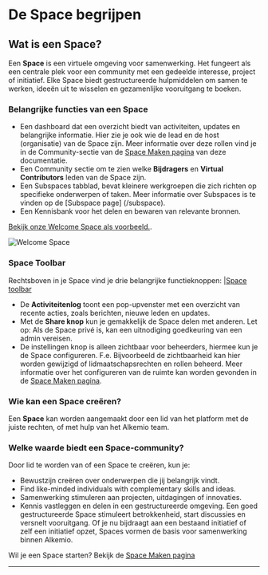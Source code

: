 # De Space begrijpen

## Wat is een Space?

Een **Space** is een virtuele omgeving voor samenwerking. Het fungeert als een centrale plek voor een community met een gedeelde interesse, project of initiatief. Elke Space biedt gestructureerde hulpmiddelen om samen te werken, ideeën uit te wisselen en gezamenlijke vooruitgang te boeken. 

### Belangrijke functies van een Space

- Een dashboard dat een overzicht biedt van activiteiten, updates en belangrijke informatie. Hier zie je ook wie de lead en de host (organisatie) van de Space zijn. Meer informatie over deze rollen vind je in de Community-sectie van de [Space Maken pagina](/getting-started/create-space) van deze documentatie.
- Een Community sectie om te zien welke **Bijdragers** en **Virtual Contributors** leden van de Space zijn.
- Een Subspaces tabblad, bevat kleinere werkgroepen die zich richten op specifieke onderwerpen of taken. Meer informatie over Subspaces is te vinden op de [Subspace page] (/subspace).
- Een Kennisbank voor het delen en bewaren van relevante bronnen.

[Bekijk onze Welcome Space als voorbeeld.](https://alkem.io/welcome-space/dashboard).

![Welcome Space](/welcome-space.png)

### Space Toolbar

Rechtsboven in je Space vind je drie belangrijke functieknoppen:
|[Space toolbar](/toolbar.png)

- De **Activiteitenlog** toont een pop-upvenster met een overzicht van recente acties, zoals berichten, nieuwe leden en updates.
- Met de **Share knop** kun je gemakkelijk de Space delen met anderen. Let op: Als de Space privé is, kan een uitnodiging goedkeuring van een admin vereisen.
- De instellingen knop is alleen zichtbaar voor beheerders, hiermee kun je de Space configureren. F.e. Bijvoorbeeld de zichtbaarheid kan hier worden gewijzigd of lidmaatschapsrechten en rollen beheerd. Meer informatie over het configureren van de ruimte kan worden gevonden in de [Space Maken pagina](/getting-started/create-space).

### Wie kan een Space creëren?

Een **Space** kan worden aangemaakt door een lid van het platform met de juiste rechten, of met hulp van het Alkemio team. 

### Welke waarde biedt een Space-community?

Door lid te worden van of een Space te creëren, kun je:

- Bewustzijn creëren over onderwerpen die jij belangrijk vindt.
- Find like-minded individuals with complementary skills and ideas.
- Samenwerking stimuleren aan projecten, uitdagingen of innovaties.
- Kennis vastleggen en delen in een gestructureerde omgeving.
  Een goed gestructureerde Space stimuleert betrokkenheid, start discussies en versnelt vooruitgang. Of je nu bijdraagt aan een bestaand initiatief of zelf een initiatief opzet, Spaces vormen de basis voor samenwerking binnen Alkemio.

Wil je een Space starten? Bekijk de [Space Maken pagina](/getting-started/create-space)

---
